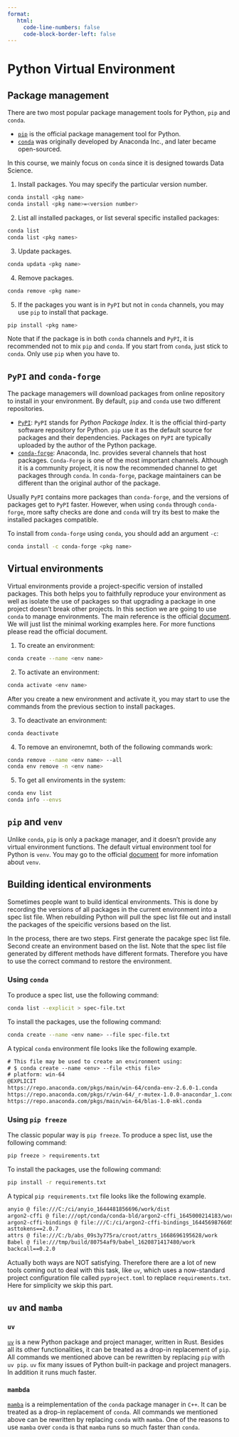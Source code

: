 ```yaml
---
format:
   html:
     code-line-numbers: false
     code-block-border-left: false 
---
```


# Python Virtual Environment




## Package management
There are two most popular package management tools for Python, `pip` and `conda`. 

- [`pip`](https://pip.pypa.io/) is the official package management tool for Python. 
- [`conda`](https://github.com/conda/conda) was originally developed by Anaconda Inc., and later became open-sourced. 

In this course, we mainly focus on `conda` since it is designed towards Data Science.

1. Install packages. You may specify the particular version number.

```.bash
conda install <pkg name>
conda install <pkg name>=<version number>
```

2. List all installed packages, or list several specific installed packages:

```.bash
conda list
conda list <pkg names>
```

3. Update packages.

```.bash
conda updata <pkg name>
```

4. Remove packages.

```.bash
conda remove <pkg name>
```
5. If the packages you want is in `PyPI` but not in `conda` channels, you may use `pip` to install that package.

```.bash
pip install <pkg name>
```
Note that if the package is in both `conda` channels and `PyPI`, it is recommended not to mix `pip` and `conda`. If you start from `conda`, just stick to `conda`. Only use `pip` when you have to.



::: {.callout-note collapse="true"}
## `PyPI` and `conda-forge`

The package managemers will download packages from online repository to install in your environment. By default, `pip` and `conda` use two different repositories. 

- [`PyPI`](https://pypi.org/): `PyPI` stands for *Python Package Index*. It is the official third-party software repository for Python. `pip` use it as the default source for packages and their dependencies. Packages on `PyPI` are typically uploaded by the author of the Python package. 
- [`conda-forge`](https://conda-forge.org/): Anaconda, Inc. provides several channels that host packages. `Conda-Forge` is one of the most important channels. Although it is a community project, it is now the recommended channel to get packages through `conda`. In `conda-forge`, package maintainers can be different than the original author of the package. 

Usually `PyPI` contains more packages than `conda-forge`, and the versions of packages get to `PyPI` faster. However, when using `conda` through `conda-forge`, more safty checks are done and `conda` will try its best to make the installed packages compatible. 

To install from `conda-forge` using `conda`, you should add an argument `-c`:

```.bash
conda install -c conda-forge <pkg name>
```
:::





## Virtual environments
Virtual environments provide a project-specific version of installed packages. This both helps you to faithfully reproduce your environment as well as isolate the use of packages so that upgrading a package in one project doesn’t break other projects. In this section we are going to use `conda` to manage environments. The main reference is the official [document](https://conda.io/projects/conda/en/latest/user-guide/tasks/manage-environments.html). We will just list the minimal working examples here. For more functions please read the official document. 

1. To create an environment:

```.bash
conda create --name <env name>
```

2. To activate an environment:

```.bash
conda activate <env name>
```

After you create a new environment and activate it, you may start to use the commands from the previous section to install packages.

3. To deactivate an environment:

```.bash
conda deactivate
```

4. To remove an environemnt, both of the following commands work:

```.bash
conda remove --name <env name> --all
conda env remove -n <env name>
```

5. To get all enviroments in the system:

```.bash
conda env list
conda info --envs
```



::: {.callout-note collapse="true"}
## `pip` and `venv`
Unlike `conda`, `pip` is only a package manager, and it doesn't provide any virtual environment functions. The default virtual environment tool for Python is `venv`. You may go to the official [document](https://docs.python.org/3/library/venv.html) for more infomation about `venv`.
:::




## Building identical environments
Sometimes people want to build identical environments. This is done by recording the versions of all packages in the current environment into a spec list file. When rebuilding Python will pull the spec list file out and install the packages of the speicific versions based on the list.

In the process, there are two steps. First generate the pacakge spec list file. Second create an environment based on the list. Note that the spec list file generated by different methods have different formats. Therefore you have to use the correct command to restore the environment.

### Using `conda`
To produce a spec list, use the following command:

```.bash
conda list --explicit > spec-file.txt
```
To install the packages, use the following command:

```.bash
conda create --name <env name> --file spec-file.txt
```

A typical `conda` environment file looks like the following example.

```.txt
# This file may be used to create an environment using:
# $ conda create --name <env> --file <this file>
# platform: win-64
@EXPLICIT
https://repo.anaconda.com/pkgs/main/win-64/conda-env-2.6.0-1.conda
https://repo.anaconda.com/pkgs/r/win-64/_r-mutex-1.0.0-anacondar_1.conda
https://repo.anaconda.com/pkgs/main/win-64/blas-1.0-mkl.conda
```



### Using `pip freeze`
The classic popular way is `pip freeze`. To produce a spec list, use the following command:

```.bash
pip freeze > requirements.txt
```
To install the packages, use the following command:

```.bash
pip install -r requirements.txt
```

A typical `pip requirements.txt` file looks like the following example.

```.txt
anyio @ file:///C:/ci/anyio_1644481856696/work/dist
argon2-cffi @ file:///opt/conda/conda-bld/argon2-cffi_1645000214183/work
argon2-cffi-bindings @ file:///C:/ci/argon2-cffi-bindings_1644569876605/work
asttokens==2.0.7
attrs @ file:///C:/b/abs_09s3y775ra/croot/attrs_1668696195628/work
Babel @ file:///tmp/build/80754af9/babel_1620871417480/work
backcall==0.2.0
```


::: {.callout-note}
Actually both ways are NOT satisfying. Therefore there are a lot of new tools coming out to deal with this task, like `uv`, which uses a now-standard project configuration file called `pyproject.toml` to replace `requirements.txt`. Here for simplicity we skip this part.
:::








## `uv` and `mamba`

### `uv`
[`uv`](https://docs.astral.sh/uv/) is a new Python package and project manager, written in Rust. Besides all its other functionalities, it can be treated as a drop-in replacement of `pip`. All commands we mentioned above can be rewritten by replacing `pip` with `uv pip`. `uv` fix many issues of Python built-in package and project managers. In addition it runs much faster.

### `mambda`
[`mamba`](https://github.com/mamba-org/mamba) is a reimplementation of the `conda` package manager in `C++`. It can be treated as a drop-in replacement of `conda`. All commands we mentioned above can be rewritten by replacing `conda` with `mamba`. One of the reasons to use `mamba` over `conda` is that `mamba` runs so much faster than `conda`.

